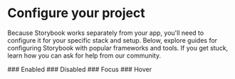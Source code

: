 
<Meta title="Configure your project" of={Stories} />

# Configure your project

Because Storybook works separately from your app, you'll need to configure it for your specific stack and setup. Below, explore guides for configuring Storybook with popular frameworks and tools. If you get stuck, learn how you can ask for help from our community.

<div style={{ display: "flex", flexDirection: "column" }}>
  ### Enabled
  <Canvas of={Stories.Enable} sourceState="none" layout="centered" className="m-0"/>
  ### Disabled
  <Canvas of={Stories.Disabled} sourceState="none" layout="centered" className="m-0"/>
  ### Focus
  <Canvas of={Stories.Focus} sourceState="none" layout="centered" className="m-0" />
  ### Hover
  <Canvas of={Stories.Hover} sourceState="none" layout="centered" className="m-0" />

</div>
<Controls of={Stories.Enable} />

<style>
  {`
.m-0 {
  margin:0;
}
`}
</style>
